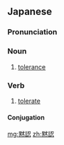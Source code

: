 ==Japanese==
{{ja-kanjitab|もく|にん|yomi=on}}

===Pronunciation===
{{ja-pron|もくにん|y=on}}

===Noun===
{{ja-noun|もくにん}}

# [[tolerance]]

===Verb===
{{ja-verb-suru|tr=trans|もくにん}}

# [[tolerate]]

====Conjugation====
{{ja-suru|もくにん}}

[[mg:黙認]]
[[zh:黙認]]